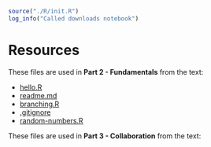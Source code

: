
```r
source("./R/init.R")
log_info("Called downloads notebook")
```

# Resources {#sec-resources-page}

These files are used in **Part 2 - Fundamentals** from the text:

+ [hello.R](../resources/fundamentals/hello.R)
+ <a href="../resources/fundamentals/readme.md">readme.md</a>
+ <a href="../resources/fundamentals/branching.R">branching.R</a>
+ <a href="../resources/fundamentals/.gitignore">.gitignore</a>
+ [random-numbers.R](../resources/fundamentals/random-numbers.R)

These files are used in **Part 3 - Collaboration** from the text:

